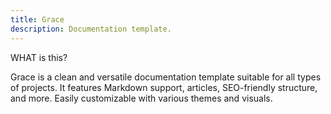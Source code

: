 ```yaml
---
title: Grace
description: Documentation template.
---
```


<PreviewTemplate
  previewLink="https://template-grace.vercel.app/"
  videoUrl="/grace.mp4"
  templateName="Grace"
/>

<span className="text-sm font-semibold text-zinc-900 dark:text-white uppercase tracking-wider flex items-center gap-2 mb-0">
WHAT is this?
</span>

<span className="ml-2 font-bold">Grace</span> is a clean and versatile documentation template suitable for all types of projects. It features Markdown support, articles, SEO-friendly structure, and more. Easily customizable with various themes and visuals.


<WhatIncluded templateName="startup-template" />